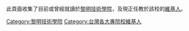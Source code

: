 此頁面收集了目前或曾經就讀於[[黎明技術學院|黎明技術學院]]，及現正任教於該校的[[维基百科:維基百科人|維基人]]。

[[Category:黎明技術學院|Category:黎明技術學院]]
[[Category:台灣各大專院校維基人|Category:台灣各大專院校維基人]]